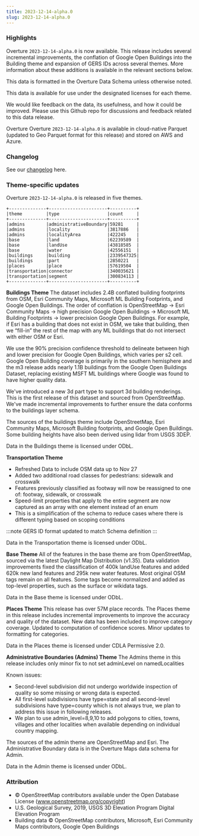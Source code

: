 ```yaml
---
title: 2023-12-14-alpha.0
slug: 2023-12-14-alpha.0
---
```


### Highlights
Overture `2023-12-14-alpha.0` is now available. This release includes several incremental improvements, the conflation of Google Open Buildings into the Building theme and expansion of GERS IDs across several themes. More information about these additions is available in the relevant sections below.

This data is formatted in the Overture Data Schema unless otherwise noted.

This data is available for use under the designated licenses for each theme.

We would like feedback on the data, its usefulness, and how it could be improved. Please use this Github repo for discussions and feedback related to this data release.

Overture Overture `2023-12-14-alpha.0` is available in cloud-native Parquet (updated to Geo Parquet format for this release) and stored on AWS and Azure.

### Changelog
See our [changelog](https://github.com/OvertureMaps/schema/releases/tag/v0.7.0) here.

### Theme-specific updates
Overture `2023-12-14-alpha.0` is released in five themes.

```
+--------------+----------------------+----------+
|theme         |type                  |count     |
+--------------+----------------------+----------+
|admins        |administrativeBoundary|59281     |
|admins        |locality              |3817886   |
|admins        |localityArea          |422245    |
|base          |land                  |62239589  |
|base          |landUse               |43818585  |
|base          |water                 |42556151  |
|buildings     |building              |2339547325|
|buildings     |part                  |2850221   |
|places        |place                 |57619504  |
|transportation|connector             |340035621 |
|transportation|segment               |300834113 |
+--------------+----------------------+----------+
```

**Buildings Theme**
The dataset includes 2.4B conflated building footprints from OSM, Esri Community Maps, Microsoft ML Building Footprints, and Google Open Buildings.
The order of conflation is OpenStreetMap → Esri Community Maps → high precision Google Open Buildings → Microsoft ML Building Footprints → lower precision Google Open Buildings. For example, if Esri has a building that does not exist in OSM, we take that building, then we “fill-in” the rest of the map with any ML buildings that do not intersect with either OSM or Esri.

We use the 90% precision confidence threshold to delineate between high and lower precision for Google Open Buildings, which varies per s2 cell.
Google Open Building coverage is primarily in the southern hemisphere and the m3 release adds nearly 1.1B buildings from the Google Open Buildings Dataset, replacing existing MSFT ML buildings where Google was found to have higher quality data.

We've introduced a new 3d part type to support 3d building renderings. This is the first release of this dataset and sourced from OpenStreetMap.
We've made incremental improvements to further ensure the data conforms to the buildings layer schema.

The sources of the buildings theme include OpenStreetMap, Esri Community Maps, Microsoft Building footprints, and Google Open Buildings. Some building heights have also been derived using lidar from USGS 3DEP.

Data in the Buildings theme is licensed under ODbL.

**Transportation Theme**
- Refreshed Data to include OSM data up to Nov 27
- Added two additional road classes for pedestrians: sidewalk and crosswalk
- Features previously classified as footway will now be reassigned to one of: footway, sidewalk, or crosswalk
- Speed-limit properties that apply to the entire segment are now captured as an array with one element instead of an enum
- This is a simplification of the schema to reduce cases where there is different typing based on scoping conditions

:::note
GERS ID format updated to match Schema definition
:::

Data in the Transportation theme is licensed under ODbL.

**Base Theme**
All of the features in the base theme are from OpenStreetMap, sourced via the latest Daylight Map Distribution (v1.35). Data validation improvements fixed the classification of 400k landUse features and added 620k new land features and 295k new water features. Most original OSM tags remain on all features. Some tags become normalized and added as top-level properties, such as the surface or wikidata tags.

Data in the Base theme is licensed under ODbL.

**Places Theme**
This release has over 57M place records.
The Places theme in this release includes incremental improvements to improve the accuracy and quality of the dataset.
New data has been included to improve category coverage.
Updated to computation of confidence scores.
Minor updates to formatting for categories.

Data in the Places theme is licensed under CDLA Permissive 2.0.

**Administrative Boundaries (Admins) Theme**
The Admins theme in this release includes only minor fix to not set adminLevel on namedLocalities

Known issues:
- Second-level subdivision did not undergo worldwide inspection of quality so some missing or wrong data is expected.
- All first-level subdivisions have type=state and all second-level subdivisions have type=county which is not always true, we plan to address this issue in following releases.
- We plan to use admin_level=8,9,10 to add polygons to cities, towns, villages and other localities when available depending on individual country mapping.

The sources of the admin theme are OpenStreetMap and Esri. The Administrative Boundary data is in the Overture Maps data schema for Admin.

Data in the Admin theme is licensed under ODbL.

### Attribution
- © OpenStreetMap contributors available under the Open Database License (www.openstreetmap.org/copyright)
- U.S. Geological Survey, 2019, USGS 3D Elevation Program Digital Elevation Program
- Building data © OpenStreetMap contributors, Microsoft, Esri Community Maps contributors, Google Open Buildings
